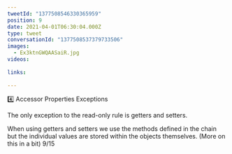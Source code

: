 ```yaml
---
tweetId: "1377508546330365959"
position: 9
date: 2021-04-01T06:30:04.000Z
type: tweet
conversationId: "1377508537379733506"
images:
  - Ex3ktnGWQAASaiR.jpg
videos:
  
links:
  
---
```

4️⃣ Accessor Properties Exceptions

The only exception to the read-only rule is getters and setters.

When using getters and setters we use the methods defined in the chain but the individual values are stored within the objects themselves. (More on this in a bit) 9/15 
